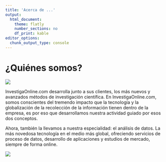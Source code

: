 ```yaml
---
title: 'Acerca de ...'
output: 
  html_document: 
    theme: flatly
    number_sections: no
    df_print: kable
editor_options: 
  chunk_output_type: console
---
```


# ¿Quiénes somos?

![](https://drive.google.com/uc?export=view&id=1RuRVvr4CNzrJZrXlOWBmzPuTUaS-vir1)

InvestigaOnline.com desarrolla junto a sus clientes, los más nuevos y avanzados métodos de investigación científica. En InvestigaOnline.com, somos
conscientes del tremendo impacto que la tecnología y la globalización de la recolección de la información tienen dentro de la empresa, es por eso que
desarrollamos nuestra actividad guiado por esos dos conceptos.

Ahora, también la llevamos a nuestra especialidad: el análisis de datos. La más novedosa tecnología en el medio más global, ofreciendo servicios de
proceso de datos, desarrollo de aplicaciones y estudios de mercado, siempre de forma online.

![](https://drive.google.com/uc?export=view&id=1-NGpmcgSgqDHSR6k41JWnXfwB35u7Tgy)
